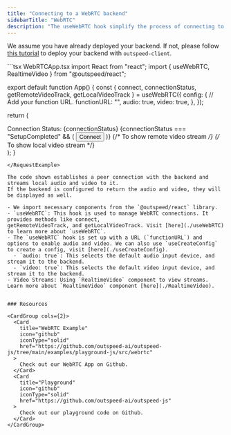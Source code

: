 ```yaml
---
title: "Connecting to a WebRTC backend"
sidebarTitle: "WebRTC"
description: "The useWebRTC hook simplify the process of connecting to Outspeed’s WebRTC backend."
---
```


<Note>We assume you have already deployed your backend. If not, please follow [this tutorial](/outspeed_sdk/cli/deploy) to deploy your backend with `outspeed-client`.</Note>

<RequestExample>
```tsx WebRTCApp.tsx
import React from "react";
import { useWebRTC, RealtimeVideo } from "@outspeed/react";

export default function App() {
  const { 
    connect,
    connectionStatus,
    getRemoteVideoTrack,
    getLocalVideoTrack
    } = useWebRTC({
      config: {
        // Add your function URL.
        functionURL: "<my-function-url>", 
        audio: true,
        video: true,
      },
    });

  return (
    <div>
      <span>Connection Status: {connectionStatus}</span>
      {connectionStatus === "SetupCompleted" && (
        <button onClick={connect}>Connect</button>
      )}
      {/* To show remote video stream */}
      <RealtimeVideo track={getRemoteVideoTrack()} />
      {/* To show local video stream */}
      <RealtimeVideo track={getLocalVideoTrack()} />
    </div>
  );
}
```
</RequestExample>

The code shown establishes a peer connection with the backend and streams local audio and video to it.
If the backend is configured to return the audio and video, they will be displayed as well.

- We import necessary components from the `@outspeed/react` library.
- `useWebRTC`: This hook is used to manage WebRTC connections. It provides methods like connect,
getRemoteVideoTrack, and getLocalVideoTrack. Visit [here](./useWebRTC) to learn more about `useWebRTC`.
- The `useWebRTC` hook is set up with a URL (`functionURL`) and options to enable audio and video. We can also use `useCreateConfig` to create a config, visit [here](./useCreateConfig).
  - `audio: true`: This selects the default audio input device, and stream it to the backend.
  - `video: true`: This selects the default video input device, and stream it to the backend.
- Video Streams: Using `RealtimeVideo` component to view streams. Learn more about `RealtimeVideo` component [here](./RealtimeVideo).


### Resources

<CardGroup cols={2}>
  <Card
    title="WebRTC Example"
    icon="github"
    iconType="solid"
    href="https://github.com/outspeed-ai/outspeed-js/tree/main/examples/playground-js/src/webrtc"
  >
    Check out our WebRTC App on Github.
  </Card>
  <Card
    title="Playground"
    icon="github"
    iconType="solid"
    href="https://github.com/outspeed-ai/outspeed-js"
  >
    Check out our playground code on Github.
  </Card>
</CardGroup>
